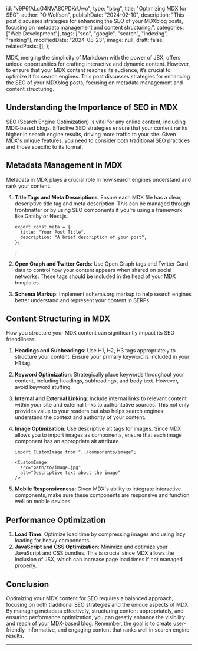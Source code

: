   id: "v9P6fALqG4NVA8CPDKrUwo",
  type: "blog",
  title: "Optimizing MDX for SEO",
  author: "O Wolfson",
  publishDate: "2024-02-10",
  description:
    "This post discusses strategies for enhancing the SEO of your MDXblog posts, focusing on metadata management and content structuring.",
  categories: ["Web Development"],
  tags: ["seo", "google", "search", "indexing", "ranking"],
  modifiedDate: "2024-08-23",
  image: null,
  draft: false,
  relatedPosts: [],
};

MDX, merging the simplicity of Markdown with the power of JSX, offers unique opportunities for crafting interactive and dynamic content. However, to ensure that your MDX content reaches its audience, it’s crucial to optimize it for search engines. This post discusses strategies for enhancing the SEO of your MDXblog posts, focusing on metadata management and content structuring.

## Understanding the Importance of SEO in MDX

SEO (Search Engine Optimization) is vital for any online content, including MDX-based blogs. Effective SEO strategies ensure that your content ranks higher in search engine results, driving more traffic to your site. Given MDX's unique features, you need to consider both traditional SEO practices and those specific to its format.

## Metadata Management in MDX

Metadata in MDX plays a crucial role in how search engines understand and rank your content.

1. **Title Tags and Meta Descriptions**: Ensure each MDX file has a clear, descriptive title tag and meta description. This can be managed through frontmatter or by using SEO components if you’re using a framework like Gatsby or Next.js.

   ```mdx
   export const meta = {
     title: "Your Post Title",
     description: "A brief description of your post",
   };

   ;
   ```

2. **Open Graph and Twitter Cards**: Use Open Graph tags and Twitter Card data to control how your content appears when shared on social networks. These tags should be included in the head of your MDX templates.

3. **Schema Markup**: Implement schema.org markup to help search engines better understand and represent your content in SERPs.

## Content Structuring in MDX

How you structure your MDX content can significantly impact its SEO friendliness.

1. **Headings and Subheadings**: Use H1, H2, H3 tags appropriately to structure your content. Ensure your primary keyword is included in your H1 tag.

2. **Keyword Optimization**: Strategically place keywords throughout your content, including headings, subheadings, and body text. However, avoid keyword stuffing.

3. **Internal and External Linking**: Include internal links to relevant content within your site and external links to authoritative sources. This not only provides value to your readers but also helps search engines understand the context and authority of your content.

4. **Image Optimization**: Use descriptive alt tags for images. Since MDX allows you to import images as components, ensure that each image component has an appropriate alt attribute.

   ```mdx
   import CustomImage from "../components/image";

   <CustomImage
     src="path/to/image.jpg"
     alt="Descriptive text about the image"
   />
   ```

5. **Mobile Responsiveness**: Given MDX's ability to integrate interactive components, make sure these components are responsive and function well on mobile devices.

## Performance Optimization

1. **Load Time**: Optimize load time by compressing images and using lazy loading for heavy components.
2. **JavaScript and CSS Optimization**: Minimize and optimize your JavaScript and CSS bundles. This is crucial since MDX allows the inclusion of JSX, which can increase page load times if not managed properly.

## Conclusion

Optimizing your MDX content for SEO requires a balanced approach, focusing on both traditional SEO strategies and the unique aspects of MDX. By managing metadata effectively, structuring content appropriately, and ensuring performance optimization, you can greatly enhance the visibility and reach of your MDX-based blog. Remember, the goal is to create user-friendly, informative, and engaging content that ranks well in search engine results.

---
